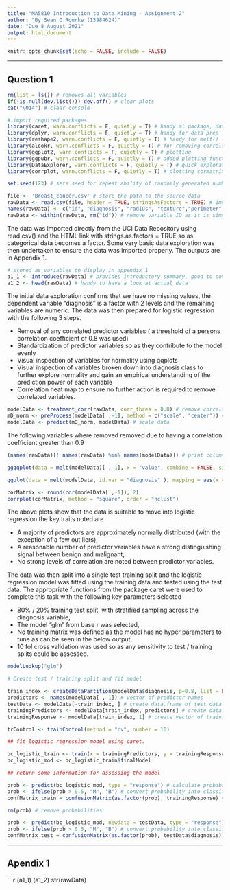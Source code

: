 ```yaml
---
title: "MA5810 Introduction to Data Mining - Assignment 2"
author: "By Sean O'Rourke (13984624)"
date: "Due 8 August 2021"
output: html_document
---
```


```r
knitr::opts_chunk$set(echo = FALSE, include = FALSE)
```
***
## Question 1

```r
rm(list = ls()) # removes all variables
if(!is.null(dev.list())) dev.off() # clear plots
cat("\014") # clear console

# import required packages
library(caret, warn.conflicts = F, quietly = T) # handy ml package, data splitting, training ect ect
library(dplyr, warn.conflicts = F, quietly = T) # handy for data prep
library(reshape2, warn.conflicts = F, quietly = T) # handy for melt() - plotting data frames with ggplot
library(alookr, warn.conflicts = F, quietly = T) # for removing correlated variables
library(ggplot2, warn.conflicts = F, quietly = T) # plotting
library(ggpubr, warn.conflicts = F, quietly = T) # added plotting function
library(DataExplorer, warn.conflicts = F, quietly = T) # quick exploratory vis
library(corrplot, warn.conflicts = F, quietly = T) # plotting cormatrix

set.seed(123) # sets seed for repeat ability of randomly generated numbers

file <- 'Breast_cancer.csv' # store the path to the source data
rawData <- read.csv(file, header = TRUE, stringsAsFactors = TRUE) # import source data, in this case the data file has no headers and strings will be used a factors
names(rawData) <- c("id", "diagnosis", "radius", "texture","perimeter", "area", "smoothness", "compactness", "concavity", "concave.points", "symmetry",  "fractal_dimension") # set column names to meaningful titles
rawData <- within(rawData, rm("id")) # remove variable ID as it is simply a record identification

```
The data was imported directly from the UCI Data Repository using read.csv() and the HTML link with strings.as.factors = TRUE so as categorical data becomes a factor. Some very basic data exploration was then undertaken to ensure the data was imported properly. The outputs are in Appendix 1.

```r
# stored as variables to display in appendix 1
a1_1 <- introduce(rawData) # provides introductory summary, good to confirm variable types, missing data ect
a1_2 <- head(rawData) # handy to have a look at actual data

```
The initial data exploration confirms that we have no missing values, the dependent variable "diagnosis" is a factor with 2 levels and the remaining variables are numeric. The data was then prepared for logistic regression with the following 3 steps.

* Removal of any correlated predictor variables ( a threshold of a persons correlation coefficient of 0.8 was used)
* Standardization of predictor variables so as they contribute to the model evenly
* Visual inspection of variables for normality using qqplots
* Visual inspection of variables broken down into diagnosis class to further explore normality and gain an empirical understanding of the prediction power of each variable
* Correlation heat map to ensure no further action is required to remove correlated variables. 

```r
modelData <- treatment_corr(rawData, corr_thres = 0.8) # remove correlated variables
mD_norm <- preProcess(modelData[ ,-1], method = c("scale", "center")) # set parameters for scaling data
modelData <- predict(mD_norm, modelData) # scale data

```

The following variables where removed removed due to having a correlation coefficient greater than 0.9

```r
(names(rawData)[! names(rawData) %in% names(modelData)]) # print columns that where dropped in above steps

```

```r
ggqqplot(data = melt(modelData)[ ,-1], x = "value", combine = FALSE, size = .5 , facet.by = "variable", ggtheme = theme_pubclean(), title = "QQ Plot for each predictor variable")

```

```r
ggplot(data = melt(modelData, id.var = "diagnosis" ), mapping = aes(x = value, fill = diagnosis)) + geom_density(alpha = 0.5) + facet_wrap(~variable, scales = "free") + ggtitle("Density distribution by diagnosis for all predictors")

```


```r
corMatrix <- round(cor(modelData[ ,-1]), 2)
corrplot(corMatrix, method = "square", order = "hclust")

```
The above plots show that the data is suitable to move into logistic regression the key traits noted are

* A majority of predictors are approximately normally distributed (with the exception of a few out liers),
* A reasonable number of predictor variables have a strong distinguishing signal between benign and malignant,
* No strong levels of correlation are noted between predictor variables.

The data was then split into a single test training split and the logistic regression model was fitted using the training data and tested using the test data. The appropriate functions from the package caret were used to complete this task with the following key parameters selected

* 80% / 20% training test split, with stratified sampling across the diagnosis variable,
* The model "glm" from base r was selected,
* No training matrix was defined as the model has no hyper parameters to tune as can be seen in the below output,
* 10 fol cross validation was used so as any sensitivity to test / training splits could be assessed.

```r
modelLookup("glm")

```
```r
# Create test / training split and fit model

train_index <- createDataPartition(modelData$diagnosis, p=0.8, list = FALSE) # returns numerical vector of the index of the observations to be included in the training set
predictors <- names(modelData[ ,-1]) # vector of predictor names
testData <- modelData[-train_index, ] # create data.frame of test data
trainingPredictors <- modelData[train_index, predictors] # create data frame of training predictors
trainingResponse <- modelData[train_index, 1] # create vector of training responses

trControl <- trainControl(method = "cv", number = 10)

## fit logistic regression model using caret.

bc_logistic_train <- train(x = trainingPredictors, y = trainingResponse, method = "glm", trControl = trControl, family = "binomial")
bc_logistic_mod <- bc_logistic_train$finalModel

## return some information for assessing the model

prob <- predict(bc_logistic_mod, type = "response") # calculate probabilities of each case in the training data being "M"
prob <- ifelse(prob > 0.5, "M", "B") # convert probability into classification assuming .5 descion boundary
confMatrix_train = confusionMatrix(as.factor(prob), trainingResponse) # create confusion matrix summarizing accuracy on training data

rm(prob) # remove probabilities

prob <- predict(bc_logistic_mod, newdata = testData, type = "response") # calculate probabilities of each case in the test data being "M"
prob <- ifelse(prob > 0.5, "M", "B") # convert probability into classification assuming .5 descion boundary
confMatrix_test = confusionMatrix(as.factor(prob), testData$diagnosis) # create confusion matrix summarizing accuracy on training data 

```

***
## Apendix 1


```r
(a1_1)
(a1_2)
str(rawData)
